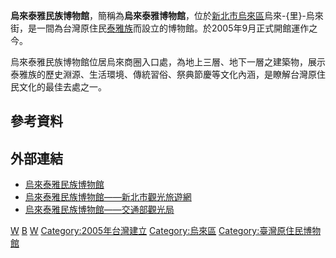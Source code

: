 {{Infobox building
|name                = 烏來泰雅民族博物館
|native_name         = Wulai Atayal Museum
|image               = Wulai Atayal Museum, Wulai, Taiwan.JPG
|opening             = 2005年
|location            = 23341 [[新北市|新北市]][[烏來區|烏來區]]烏來街12號
|building_type       = 博物館
|start_date          = 
|completion_date     = 
|cost                = 
|roof                = 
|top_floor           = 
|architectural       = 
|observatory         = 
|floor_count         = 
|floor_area          = 
|elevator_count      = 
|architect           = 
|structural_engineer = 
|main_contractor     = 
|management          = 
|owner               = 
|website             = [http://www.atayal.ntpc.gov.tw/ www.atayal.ntpc.gov.tw] 
|references          = 
}}

'''烏來泰雅民族博物館'''，簡稱為'''烏來泰雅博物館'''，位於[[新北市|新北市]][[烏來區|烏來區]]烏來-{里}-烏來街，是一間為台灣原住民[[泰雅族|泰雅族]]而設立的博物館。於2005年9月正式開館運作之今。

烏來泰雅民族博物館位居烏來商圈入口處，為地上三層、地下一層之建築物，展示泰雅族的歷史淵源、生活環境、傳統習俗、祭典節慶等文化內涵，是瞭解台灣原住民文化的最佳去處之一。

==參考資料==
{{reflist}}

==外部連結==
*[https://www.atayal.ntpc.gov.tw/ 烏來泰雅民族博物館] {{Wayback|url=https://www.atayal.ntpc.gov.tw/ |date=20210227013523 }}
*[https://tour.ntpc.gov.tw/zh-tw/Attraction/Detail?wnd_id=60&id=109669 烏來泰雅民族博物館——新北市觀光旅遊網] {{Wayback|url=https://tour.ntpc.gov.tw/zh-tw/Attraction/Detail?wnd_id=60&id=109669 |date=20210124110018 }}
*[https://www.taiwan.net.tw/m1.aspx?sNo=0001091&id=10893 烏來泰雅民族博物館——交通部觀光局] {{Wayback|url=https://www.taiwan.net.tw/m1.aspx?sNo=0001091&id=10893 |date=20210124110023 }}

{{台灣小作品}}
{{台灣博物館}}

[[Category:新北市博物館|W]]
[[Category:新北市政府|B]]
[[Category:泰雅族|W]]
[[Category:2005年台灣建立|Category:2005年台灣建立]]
[[Category:烏來區|Category:烏來區]]
[[Category:臺灣原住民博物館|Category:臺灣原住民博物館]]